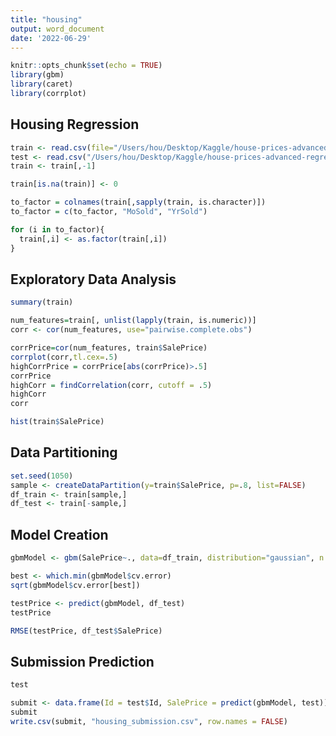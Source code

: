 ```yaml
---
title: "housing"
output: word_document
date: '2022-06-29'
---
```


```r
knitr::opts_chunk$set(echo = TRUE)
library(gbm)
library(caret)
library(corrplot)
```

## Housing Regression

```r
train <- read.csv(file="/Users/hou/Desktop/Kaggle/house-prices-advanced-regression-techniques/train.csv")
test <- read.csv("/Users/hou/Desktop/Kaggle/house-prices-advanced-regression-techniques/test.csv")
train <- train[,-1]

train[is.na(train)] <- 0

to_factor = colnames(train[,sapply(train, is.character)])
to_factor = c(to_factor, "MoSold", "YrSold")

for (i in to_factor){
  train[,i] <- as.factor(train[,i])
}
```

## Exploratory Data Analysis

```r
summary(train)
```
```r
num_features=train[, unlist(lapply(train, is.numeric))]
corr <- cor(num_features, use="pairwise.complete.obs")

corrPrice=cor(num_features, train$SalePrice)
corrplot(corr,tl.cex=.5)
highCorrPrice = corrPrice[abs(corrPrice)>.5]
corrPrice
highCorr = findCorrelation(corr, cutoff = .5)
highCorr
corr
```
```r
hist(train$SalePrice)
```

## Data Partitioning
```r
set.seed(1050)
sample <- createDataPartition(y=train$SalePrice, p=.8, list=FALSE)
df_train <- train[sample,]
df_test <- train[-sample,]
```

## Model Creation
```r
gbmModel <- gbm(SalePrice~., data=df_train, distribution="gaussian", n.trees=3000, shrinkage=.1, interaction.depth=3, n.minobsinnode=10, cv.folds=10)

best <- which.min(gbmModel$cv.error)
sqrt(gbmModel$cv.error[best])
```
```r
testPrice <- predict(gbmModel, df_test)
testPrice

RMSE(testPrice, df_test$SalePrice)
```

## Submission Prediction
```r
test
```

```r
submit <- data.frame(Id = test$Id, SalePrice = predict(gbmModel, test))
submit
write.csv(submit, "housing_submission.csv", row.names = FALSE)
```

